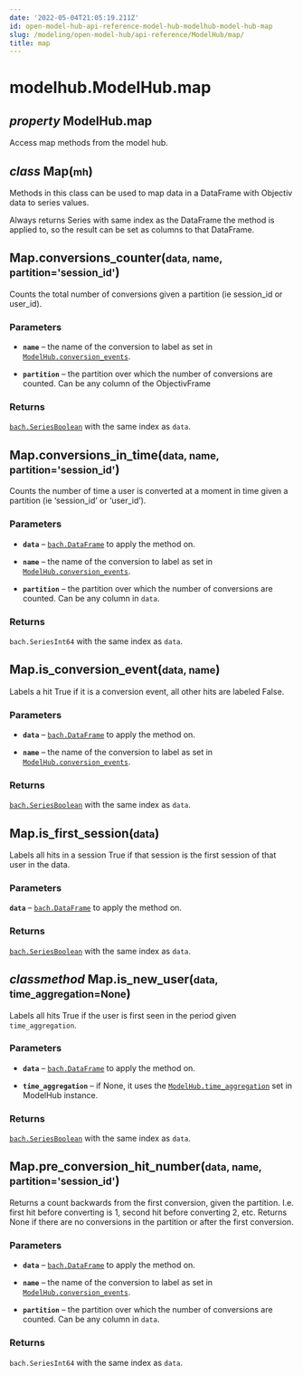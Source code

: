 ```yaml
---
date: '2022-05-04T21:05:19.211Z'
id: open-model-hub-api-reference-model-hub-modelhub-model-hub-map
slug: /modeling/open-model-hub/api-reference/ModelHub/map/
title: map
---
```


# modelhub.ModelHub.map

<div className="property">

<h2 className="signature-property"><span className="type-annotation"><em>property</em></span> <span className="additional-name">ModelHub.</span><span className="name">map</span></h2>


<div className="content">

Access map methods from the model hub.

<div className="class">

<h2 className="signature-class"><span className="type-annotation"><em>class</em></span> <span className="name">Map(</span><small className="parameter-list"><span className="parameter" id="mh">mh</span></small>)</h2>


<div className="content">

Methods in this class can be used to map data in a DataFrame with Objectiv data to series values.

Always returns Series with same index as the DataFrame the method is applied to, so the result can be set
as columns to that DataFrame.

<div className="method">

<h2 className="signature-method"><span className="additional-name">Map.</span><span className="name">conversions_counter(</span><small className="parameter-list"><span className="parameter" id="data">data</span>, <span className="parameter" id="name">name</span>, <span className="parameter" id="partition">partition='session_id'</span></small>)</h2>


<div className="content">

Counts the total number of conversions given a partition (ie session_id
or user_id).


### Parameters

* **`name`** – the name of the conversion to label as set in
[`ModelHub.conversion_events`](/modeling/open-model-hub/api-reference/ModelHub/modelhub.ModelHub.conversion_events.mdx).


* **`partition`** – the partition over which the number of conversions are counted. Can be any column
of the ObjectivFrame





### Returns

[`bach.SeriesBoolean`](/modeling/bach/api-reference/Series/Boolean/index.mdx) with the same index as `data`.



</div>


</div>

<div className="method">

<h2 className="signature-method"><span className="additional-name">Map.</span><span className="name">conversions_in_time(</span><small className="parameter-list"><span className="parameter" id="data">data</span>, <span className="parameter" id="name">name</span>, <span className="parameter" id="partition">partition='session_id'</span></small>)</h2>


<div className="content">

Counts the number of time a user is converted at a moment in time given a partition (ie ‘session_id’
or ‘user_id’).


### Parameters

* **`data`** – [`bach.DataFrame`](/modeling/bach/api-reference/DataFrame/index.mdx) to apply the method on.


* **`name`** – the name of the conversion to label as set in
[`ModelHub.conversion_events`](/modeling/open-model-hub/api-reference/ModelHub/modelhub.ModelHub.conversion_events.mdx).


* **`partition`** – the partition over which the number of conversions are counted. Can be any column
in `data`.





### Returns

`bach.SeriesInt64` with the same index as `data`.



</div>


</div>

<div className="method">

<h2 className="signature-method"><span className="additional-name">Map.</span><span className="name">is_conversion_event(</span><small className="parameter-list"><span className="parameter" id="data">data</span>, <span className="parameter" id="name">name</span></small>)</h2>


<div className="content">

Labels a hit True if it is a conversion event, all other hits are labeled False.


### Parameters

* **`data`** – [`bach.DataFrame`](/modeling/bach/api-reference/DataFrame/index.mdx) to apply the method on.


* **`name`** – the name of the conversion to label as set in
[`ModelHub.conversion_events`](/modeling/open-model-hub/api-reference/ModelHub/modelhub.ModelHub.conversion_events.mdx).





### Returns

[`bach.SeriesBoolean`](/modeling/bach/api-reference/Series/Boolean/index.mdx) with the same index as `data`.



</div>


</div>

<div className="method">

<h2 className="signature-method"><span className="additional-name">Map.</span><span className="name">is_first_session(</span><small className="parameter-list"><span className="parameter" id="data">data</span></small>)</h2>


<div className="content">

Labels all hits in a session True if that session is the first session of that user in the data.


### Parameters

**`data`** – [`bach.DataFrame`](/modeling/bach/api-reference/DataFrame/index.mdx) to apply the method on.



### Returns

[`bach.SeriesBoolean`](/modeling/bach/api-reference/Series/Boolean/index.mdx) with the same index as `data`.



</div>


</div>

<div className="method">

<h2 className="signature-method"><span className="type-annotation"><em>classmethod</em></span> <span className="additional-name">Map.</span><span className="name">is_new_user(</span><small className="parameter-list"><span className="parameter" id="data">data</span>, <span className="parameter" id="time_aggregation">time_aggregation=None</span></small>)</h2>


<div className="content">

Labels all hits True if the user is first seen in the period given `time_aggregation`.


### Parameters

* **`data`** – [`bach.DataFrame`](/modeling/bach/api-reference/DataFrame/index.mdx) to apply the method on.


* **`time_aggregation`** – if None, it uses the [`ModelHub.time_aggregation`](/modeling/open-model-hub/api-reference/ModelHub/modelhub.ModelHub.time_aggregation.mdx) set in ModelHub
instance.





### Returns

[`bach.SeriesBoolean`](/modeling/bach/api-reference/Series/Boolean/index.mdx) with the same index as `data`.



</div>


</div>

<div className="method">

<h2 className="signature-method"><span className="additional-name">Map.</span><span className="name">pre_conversion_hit_number(</span><small className="parameter-list"><span className="parameter" id="data">data</span>, <span className="parameter" id="name">name</span>, <span className="parameter" id="partition">partition='session_id'</span></small>)</h2>


<div className="content">

Returns a count backwards from the first conversion, given the partition. I.e. first hit before
converting is 1, second hit before converting 2, etc. Returns None if there are no conversions
in the partition or after the first conversion.


### Parameters

* **`data`** – [`bach.DataFrame`](/modeling/bach/api-reference/DataFrame/index.mdx) to apply the method on.


* **`name`** – the name of the conversion to label as set in
[`ModelHub.conversion_events`](/modeling/open-model-hub/api-reference/ModelHub/modelhub.ModelHub.conversion_events.mdx).


* **`partition`** – the partition over which the number of conversions are counted. Can be any column
in `data`.





### Returns

`bach.SeriesInt64` with the same index as `data`.



</div>


</div>


</div>


</div>


</div>


</div>
